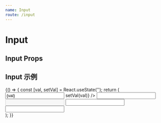 ```yaml
---
name: Input
route: /input
---
```



# Input

## Input Props

<Props of={Input} />

## Input 示例
<Playground>
    {() => {
            const [val, setVal] = React.useState('');
            return (
                <div style={{ padding: 20, display: 'flex', justifyContent: 'space-between', flexWrap: 'wrap'}}>
                    <Input
                        label="姓名"
                        value={val}
                        onChange={val => setVal(val)}
                    />
                    <Input label="手机" defaultValue="13333333" />
                    <Input label="性别" disabled />
                    <Input label="地址" variant="warn" />
                    <Input label="地址" variant="danger" />
                </div>
            );
        }}
</Playground>
